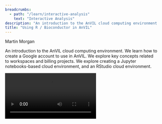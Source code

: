 ```yaml
---
breadcrumbs:
  - path: "/learn/interactive-analysis"
    text: "Interactive Analysis"
description: "An introduction to the AnVIL cloud computing environment."
title: "Using R / Bioconductor in AnVIL"
---
```


<Subheader>Martin Morgan</Subheader>

An introduction to the AnVIL cloud computing environment. We learn how to create a Google account to use in AnVIL. We explore key concepts related to workspaces and billing projects. We explore creating a Jupyter notebooks-based cloud environment, and an RStudio cloud environment.

<Video src="https://www.youtube.com/embed/8Ccj__2GqJ4" />

<Alert icon={false} severity="info">
  <AlertTitle>Notes</AlertTitle>

  1. The material below requires a billing account. We provide a billing account during the workshop, but if you're following along on your own see '[Next Steps](/learn/data-analysts/using-r-bioconductor-in-anvil#next-steps)' for how to create a billing account.
  1. Access to the workspace we use requires registration; please [sign up](https://forms.gle/HCY2DM2QsuxAwdhv6) with your AnVIL email address.

</Alert>

## Learning Objectives

This week introduces the AnVIL cloud computing environment. We learn how to create a Google account to use in AnVIL. We explore key concepts related to workspaces and billing projects. Central to interactive analyses is the _Cloud Environment_ where computation takes place. We explore creating a Jupyter notebooks-based cloud environment, and an RStudio cloud environment.

## Key Resources

- Visit [https://anvilproject.org](/) for an introduction to AnVIL. AnVIL provides secure access to open and controlled data resources, and the computational environment required to effectively analyze the data. AnVIL can be used for large-scale workflows processing very large data sets, and for interactive analysis of derived or more modest datasets.
- Visit https://anvil.terra.bio to use the AnVIL platform.

## Workshop Activities

### AnVIL Accounts

#### Create a Google account

- AnVIL (currently) requires a Google account. An account can be created at [Google Accounts: Sign in](https://accounts.google.com/).
- The Google account that you create does not have to be `@gmail.com`; see [Setting up a Google account with a non-Google email](https://support.terra.bio/hc/en-us/articles/360029186611).

#### Sign in to AnVIL

- Visit https://anvil.terra.bio.
- Expand the 'HAMBURGER' menu (blue circle, below).
  ![Expand the Menu](/consortia/learn/data-analysts/using-bioconductor-menu.png)
- Click the 'Sign in with Google' icon and follow the prompts.
  ![Sign In With Google](/consortia/learn/data-analysts/using-bioconductor-sign-in.png)
- There are lots of support documents in AnVIL; see [How to register for a Terra account](https://support.terra.bio/hc/en-us/articles/360028235911-How-to-register-for-a-Terra-account) to navigate this step.

#### Workspaces and Billing

- AnVIL data and computing resources are organized around Workspaces. Once you've signed, in, choose 'Workspaces' under the HAMBURGER menu.
  ![Choose Workspaces](/consortia/learn/data-analysts/using-bioconductor-workspaces-tab.png)
- There are a number of workspaces available to everyone under the 'NEW AND INTERESTING, 'FEATURED'. and 'PUBLIC' tabs; feel free to explore these on your own.
- If you registered for the workshop with an email address known to AnVIL / Terra, you'll see the Bioconductor-Workshops-PopUp workspace under 'MY WORKSPACES'.
  ![Bioconductor Workshop](/consortia/learn/data-analysts/using-bioconductor-workspace-workshop.png)
- Enter the workspace by clicking on the [Bioconductor-Workshop-PopUp](https://anvil.terra.bio/#workspaces/deeppilots-bioconductor/Bioconductor-Workshop-PopUp) link. There are many components to the workspace; we'll cover many of these over the course of the PopUp workshops.
  ![Enter the Workspace](/consortia/learn/data-analysts/using-bioconductor-enter-workspace.png)
- Start by making a _clone_ so that we can perform computations on our own copy of the workspace. Do this by clicking on the TEARDROP (three vertical dots) in the top right of the page, and choose 'Clone'.
  ![Start by Making a Clone](/consortia/learn/data-analysts/using-bioconductor-clone-menu.png)
- If you see something like the following, then customize the 'Workspace name' to a globally unique name. For instance, I changed `copy` to `-mtmorgan-popup`. It's convenient NOT to have spaces in a workspace name.
  ![Customize Workspace Name](/consortia/learn/data-analysts/using-bioconductor-customize-workspace-name.png)
  If instead, you see a 'Billing project' that is NOT deeppilots-bioconductor, or if you see something like
  ![Set up Billing Message](/consortia/learn/data-analysts/using-bioconductor-billing-message.png)
  then contact the workshop organizer with your AnVIL email address to be added to the deeppilots-bioconductor billing project. See the [Frequently Asked Questions](/learn/data-analysts/using-r-bioconductor-in-anvil#frequently-asked-questions), below, for more information on billing projects.
- Return, via the HAMBURGER menu or by clicking on the WORKSPACES element at the top of the page, to the list of WORKSPACES available to you. You'll see your own version of the workspace. Open it.
  ![Open the Cloned Workspace](/consortia/learn/data-analysts/using-bioconductor-open-cloned-workspace.png)
- Congratulations, you now have your own workspace associated with a billing account that allows you to perform computations in the AnVIL cloud!

#### What you've accomplished

- Created Google and AnVIL accounts.
- Navigated workspaces.
- Cloning workspaces to allow your own development.
- Billing accounts to pay for the computation you'll perform.

### (R-based) Jupyter Notebook Cloud Environments

#### Creating a computing environment

- Navigate to the NOTEBOOKS tab of your workspace. Click on the RUN Cloud Environment icon.
  ![Run Cloud Environment](/consortia/learn/data-analysts/using-bioconductor-run-cloud-environment.png)
- Create a Cloud Environment with a single CPU, modest memory, and a _persistent disk_ to perform computation with.
  ![Create a Cloud Environment](/consortia/learn/data-analysts/using-bioconductor-create-cloud-environment.png)
- Compute environments can be customized, e.g., to 96 CPUs, 624 GB of memory, and very large disks (!). Of course this costs more…
  ![Customized Cloud Environments](/consortia/learn/data-analysts/using-bioconductor-customized-cloud-environment.png)
- After pressing the CREATE button, note the Cloud Environment icon at the top right of the NOTEBOOKS tab. Initially, it indicates that the cloud environment is being created...
  ![Cloud Environment Icon in Creating Indicator](/consortia/learn/data-analysts/using-bioconductor-cloud-environment-icon-creating-mode.png)
  ...but after 1 or two minutes the necessary cloud resources have been obtained and are ready for your use.
  ![Cloud Environment Icon in Ready Indicator](/consortia/learn/data-analysts/using-bioconductor-cloud-environment-icon-running.png)
- The cloud environment can be stopped (clicking on the PAUSE icon) or reconfigured (clicking on the CONTROL icon) at any time.
- The cloud environment automatically stops after a period of reuse. The same environment can be restarted by again clicking on the RUN icon.

#### Creating and editing a notebook

- With the cloud environment running, click on the Create a New Notebook button, name the notebook and choose R (of course!) as the notebook language.
  ![Create a New Notebook](/consortia/learn/data-analysts/using-bioconductor-new-notebook.png)
- Use the TEARDROP beside the newly created notebook to open it in Edit mode.
  ![Open Notebook in Edit Mode](/consortia/learn/data-analysts/using-bioconductor-open-edit-mode.png)
- The Jupyter notebook interface is pictured below. Note the information icons to the top left, showing that we're using an R kernel and that the notebook is editable. We'll use the toolbar widgets to the right to edit the notebook, entering text into cells in the body of the notebook.
  ![Jupyter Notebook Interface](/consortia/learn/data-analysts/using-bioconductor-jupyter-notebook-interface.png)
- The notebook is automatically saved to a location on your persistent disk.
- Here I've entered a simple mathematical expression in the first cell and pressed the Run tool. This evaluated the expression and opened a new cell. I used the Cell tool to switch to Markdown and entered some text.
  ![Run a Simple Mathematical Expression](/consortia/learn/data-analysts/using-bioconductor-run-simple-expression.png)
- I pressed the Run tool again, entered some R commands, etc, to end up with the following notebook.
  ![Run with R Commands](/consortia/learn/data-analysts/using-bioconductor-run-with-r-commands.png)
- The notebook is based on a docker image, and the image follows the philosophy of 'bioconductor_docker'
  - The runtime has the system dependencies required to install almost all Bioconductor and CRAN packages, but the packages themselves may require installation.
  - BiocManager is installed, so one can validate the current installation with BiocManager::valid() and update packages (this will take some time…) with BiocManager::install(ask = FALSE).
- See [Terra's Jupyter Notebooks environment Part II: Key operations](https://support.terra.bio/hc/en-us/articles/360027083172-Terra-s-Jupyter-Notebooks-environment-Part-II-Key-operations) for additional material on using notebooks in Terra.

#### What we've accomplished

- Created a compute environment, with CPU, memory, and disk space tailored to our needs.
- Launched a Jupyter notebook within our workspace.
- Executed a few essential commands in the notebook.
- Learned a little about the runtime environment -- disk layout, R version, system software dependencies, package management.

### RStudio Cloud Environments

#### Creating an RStudio cloud environment

- Return to the workspace DASHBOARD and click on the Cloud Environment widget.
  ![Cloud Environment Widget](/consortia/learn/data-analysts/using-bioconductor-cloud-environment-widget.png)
- Select the RStudio custom environment and click NEXT.
  ![RStudio Custom Environment](/consortia/learn/data-analysts/using-bioconductor-rstudio-custom-environment.png)
- What's happening?
  - Jupyter runtime is being replaced by RStudio runtime.
  - Persistent disk (user home directories) remain across runtimes.

#### RStudio in AnVIL

- Launch RStudio.
  ![Launch RStudio](/consortia/learn/data-analysts/using-bioconductor-launch-rstudio.png)
- Our old friend...
  ![RStudio](/consortia/learn/data-analysts/using-bioconductor-rstudio.png)
- Persistent disk mounted at `/home/rstudio`.
- Notebooks from the Jupyter runtime under the workspace folder.
- BiocManager available
  - Fast binary installation of CRAN packages.
  - 'bioconductor_docker' philosophy: system requirements for most Bioconductor / CRAN packages already installed.
- Terminal access via the Tools menu.

## Summary

### What You've Accomplished

#### AnVIL Accounts and Workspaces

- Created Google and AnVIL accounts.
- Navigated workspaces.
- Cloning workspaces to allow your own development.
- Billing accounts to pay for the computation you'll perform.

#### Jupyter notebooks

- Created a compute environment, with CPU, memory, and disk space tailored to our needs.
- Launched a Jupyter notebook within our workspace.
- Executed a few essential commands in the notebook.
- Learned a little about the runtime environment -- disk layout, R version, system software dependencies, package management.

#### RStudio Cloud Environments

- Changed compute environment to use RStudio image.
- Launched RStudio to discover an old friend.
- 'Persistent disk'... persists from Jupyter session.
- Some perks, e.g., fast binary installation of CRAN packages.

### Next Steps

- Follow instructions at [Set up billing with $300 Google credits to explore Terra](https://support.terra.bio/hc/en-us/articles/360046295092) to enable billing for your own projects.

### Frequently Asked Questions

- AnVIL or Terra or ??? Terra is the name of the platform. AnVIL is a particular 'flavor' of Terra tailored to the needs of US National Human Genome Research Institute (NHGRI) users. Bioconductor is supported by NHGRI and participates in the development of AnVIL.
- What's a 'billing project?' You (or someone!) will be billed for the cost of computing while in AnVIL. During the workshop, we will pay the bills using resources from the DeepPilots program from the NHGRI.

You'll eventually need to establish your own billing projects, usually linked to an institutional account (or perhaps a personal credit card if you're just 'dabbling'). See [How to set up billing in Terra](https://support.terra.bio/hc/en-us/articles/360026182251-How-to-set-up-billing-in-Terra) (the information about free credits is out-of-date, unfortunately; see for instance the section [Set up billing in Terra from scratch - in three steps](https://support.terra.bio/hc/en-us/articles/360026182251-How-to-set-up-billing-in-Terra#h_6c933857-ed4d-4031-97cb-d29297ea6fb8)).

Although the cloud is infamous for costs that get completely out of control, our use of AnVIL will cost only a couple of dollars per participant over the course of the workshops.

- Can one add system dependencies to a runtime, e.g., libraries required for specific packages? [Using a startup script to launch a pre-configured Jupyter notebook](https://support.terra.bio/hc/en-us/articles/360058193872) discusses using a 'startup script' to customize the environment with, e.g., sudo commands.
- Sharing data between Jupyter notebooks & RStudio -- what is the structure of the persistent disk? The persistent disk is mounted at /home/jupyter-user/notebooks when using a Jupyter notebook runtime, but /home/rstudio under the RStudio environment. So in our workshop when I saved a file at /home/jupyter-user/mtcars.csv I was NOT saving the file to a location on the persistent disk -- switching from a Jupyter to RStudio and back to Jupyter runtime meant that the mtcars.csv file was lost. It would have persisted if I'd saved it as /home/jupyter-user/notebooks/mtcars.csv, and would have been visible in RStudio as /home/rstudio/mtcars.csv.
- Is it possible to use a custom docker image? Yes. [DataBiosphere/terra-docker](https://github.com/databiosphere/terra-docker#terra-base-images) contains suitable R / Jupyter base images; [anvilproject/anvil-docker](https://github.com/anvilproject/anvil-docker) contains RStudio images. Select the image as part of a 'Custom' Cloud Environment.
  ![Custom Docker Image](/consortia/learn/data-analysts/using-bioconductor-custom-docker-image.png)
